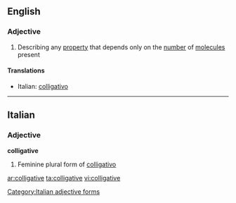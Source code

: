 ==English==

===Adjective===
{{en-adj}}

# {{chemistry|physics}} Describing any [[property]] that depends only on the [[number]] of [[molecule]]s present

====Translations====
{{top}}
* Italian: [[colligativo]]
{{mid}}

{{bottom}}

----

==Italian==

===Adjective===
'''colligative''' {{f}}

# Feminine plural form of [[colligativo]]

[[Category:Italian adjective forms]]

[[ar:colligative]]
[[ta:colligative]]
[[vi:colligative]]